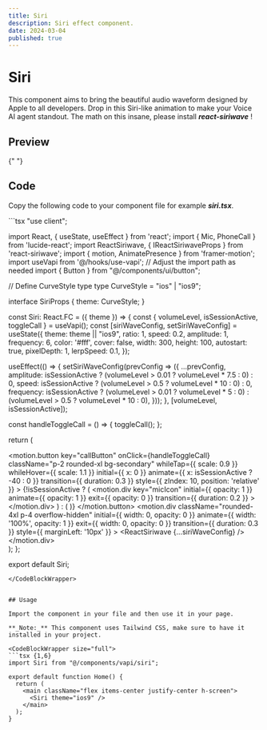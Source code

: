```yaml
---
title: Siri
description: Siri effect component.
date: 2024-03-04
published: true
---
```


# Siri

This component aims to bring the beautiful audio waveform designed by Apple to all developers. Drop in this Siri-like animation to make your Voice AI agent standout. The math on this insane, please install **_react-siriwave_** !

## Preview

<ComponentPreview name="showcase-siri" />{" "}

## Code

Copy the following code to your component file for example **_siri.tsx_**.

<CodeBlockWrapper size="wrapper">
```tsx
"use client";

import React, { useState, useEffect } from 'react';
import { Mic, PhoneCall } from 'lucide-react';
import ReactSiriwave, { IReactSiriwaveProps } from 'react-siriwave';
import { motion, AnimatePresence } from 'framer-motion';
import useVapi from '@/hooks/use-vapi'; // Adjust the import path as needed
import { Button } from "@/components/ui/button";

// Define CurveStyle type
type CurveStyle = "ios" | "ios9";

interface SiriProps {
  theme: CurveStyle;
}

const Siri: React.FC<SiriProps> = ({ theme }) => {
  const { volumeLevel, isSessionActive, toggleCall } = useVapi();
  const [siriWaveConfig, setSiriWaveConfig] = useState<IReactSiriwaveProps>({
    theme: theme || "ios9",
    ratio: 1,
    speed: 0.2,
    amplitude: 1,
    frequency: 6,
    color: '#fff',
    cover: false,
    width: 300,
    height: 100,
    autostart: true,
    pixelDepth: 1,
    lerpSpeed: 0.1,
  });

  useEffect(() => {
    setSiriWaveConfig(prevConfig => ({
      ...prevConfig,
      amplitude: isSessionActive ? (volumeLevel > 0.01 ? volumeLevel * 7.5 : 0) : 0,
      speed: isSessionActive ? (volumeLevel > 0.5 ? volumeLevel * 10 : 0) : 0,
      frequency: isSessionActive ? (volumeLevel > 0.01 ? volumeLevel * 5 : 0) : (volumeLevel > 0.5 ? volumeLevel * 10 : 0),
    }));
  }, [volumeLevel, isSessionActive]);

  const handleToggleCall = () => {
    toggleCall();
  };

  return (
    <div className="flex flex-col items-center justify-center min-h-full">
      <div className="flex items-center justify-center">
        <motion.button
          key="callButton"
          onClick={handleToggleCall}
          className="p-2 rounded-xl bg-secondary"
          whileTap={{ scale: 0.9 }}
          whileHover={{ scale: 1.1 }}
          initial={{ x: 0 }}
          animate={{ x: isSessionActive ? -40 : 0 }}
          transition={{ duration: 0.3 }}
          style={{ zIndex: 10, position: 'relative' }}
        >
          <AnimatePresence>
            {!isSessionActive ? (
              <motion.div
                key="micIcon"
                initial={{ opacity: 1 }}
                animate={{ opacity: 1 }}
                exit={{ opacity: 0 }}
                transition={{ duration: 0.2 }}
              >
                <Mic size={20} />
              </motion.div>
            ) : (
              <PhoneCall size={20} />
            )}
          </AnimatePresence>
        </motion.button>
        <motion.div
          className="rounded-4xl p-4 overflow-hidden"
          initial={{ width: 0, opacity: 0 }}
          animate={{ width: '100%', opacity: 1 }}
          exit={{ width: 0, opacity: 0 }}
          transition={{ duration: 0.3 }}
          style={{ marginLeft: '10px' }}
        >
          <ReactSiriwave {...siriWaveConfig} />
        </motion.div>
      </div>
    </div>
  );
};

export default Siri;


````
</CodeBlockWrapper>


## Usage

Import the component in your file and then use it in your page.

**_Note:_** This component uses Tailwind CSS, make sure to have it installed in your project.

<CodeBlockWrapper size="full">
```tsx {1,6}
import Siri from "@/components/vapi/siri";

export default function Home() {
  return (
    <main className="flex items-center justify-center h-screen">
      <Siri theme="ios9" />
    </main>
  );
}
````

</CodeBlockWrapper>
